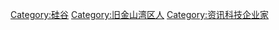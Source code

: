 [[Category:硅谷|Category:硅谷]]
[[Category:旧金山湾区人|Category:旧金山湾区人]]
[[Category:资讯科技企业家|Category:资讯科技企业家]]